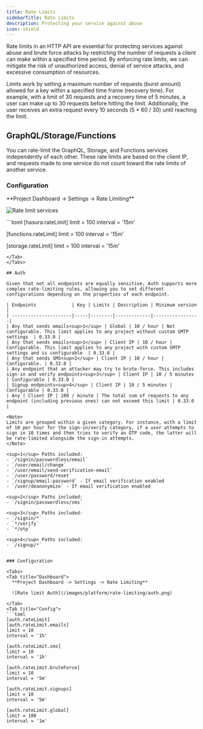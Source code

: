 ```yaml
---
title: Rate Limits
sidebarTitle: Rate Limits
description: Protecting your service against abuse
icon: shield
---
```


Rate limits in an HTTP API are essential for protecting services against abuse and brute force attacks by restricting the number of requests a client can make within a specified time period. By enforcing rate limits, we can mitigate the risk of unauthorized access, denial of service attacks, and excessive consumption of resources.

Limits work by setting a maximum number of requests (burst amount) allowed for a key within a specified time frame (recovery time). For example, with a limit of 30 requests and a recovery time of 5 minutes, a user can make up to 30 requests before hitting the limit. Additionally, the user receives an extra request every 10 seconds (5 * 60 / 30) until reaching the limit.

## GraphQL/Storage/Functions

You can rate-limit the GraphQL, Storage, and Functions services independently of each other. These rate limits are based on the client IP, and requests made to one service do not count toward the rate limits of another service.

### Configuration

<Tabs>
<Tab title="Dashboard">
  **Project Dashboard -> Settings -> Rate Limiting**

  ![Rate limit services](/images/platform/rate-limiting/misc.png)

</Tab>
<Tab title="Config">
```toml
[hasura.rateLimit]
limit = 100
interval = '15m'

[functions.rateLimit]
limit = 100
interval = '15m'

[storage.rateLimit]
limit = 100
interval = '15m'
```
</Tab>
</Tabs>

## Auth

Given that not all endpoints are equally sensitive, Auth supports more complex rate-limiting rules, allowing you to set different configurations depending on the properties of each endpoint.

| Endpoints             | Key | Limits | Description | Minimum version |
| ----------------------|-----|--------|-------------|-----------------|
| Any that sends emails<sup>1</sup> | Global | 10 / hour | Not configurable. This limit applies to any project without custom SMTP settings  | 0.33.0 |
| Any that sends emails<sup>1</sup> | Client IP | 10 / hour | Configurable. This limit applies to any project with custom SMTP settings and is configurable  | 0.33.0 |
| Any that sends SMS<sup>2</sup> | Client IP | 10 / hour | Configurable. | 0.33.0 |
| Any endpoint that an attacker may try to brute-force. This includes sign-in and verify endpoints<sup>3</sup> | Client IP | 10 / 5 minutes | Configurable | 0.33.0 |
| Signup endpoints<sup>4</sup> | Client IP | 10 / 5 minutes | Configurable | 0.33.0 |
| Any | Client IP | 100 / minute | The total sum of requests to any endpoint (including previous ones) can not exceed this limit | 0.33.0 |

<Note>
Limits are grouped within a given category. For instance, with a limit of 10 per hour for the sign-in/verify category, if a user attempts to sign in 10 times and then tries to verify an OTP code, the latter will be rate-limited alongside the sign-in attempts.
</Note>

<sup>1</sup> Paths included:
- `/signin/passwordless/email`
- `/user/email/change`
- `/user/email/send-verification-email`
- `/user/password/reset`
- `/signup/email-password` - If email verification enabled
- `/user/deanonymize` - If email verification enabled

<sup>2</sup> Paths included:
- `/signin/passwordless/sms`

<sup>3</sup> Paths included:
- `/signin/*`
- `*/verify`
- `*/otp`

<sup>4</sup> Paths included:
- `/signup/*`


### Configuration

<Tabs>
<Tab title="Dashboard">
  **Project Dashboard -> Settings -> Rate Limiting**

  ![Rate limit Auth](/images/platform/rate-limiting/auth.png)

</Tab>
<Tab title="Config">
```toml
[auth.rateLimit]
[auth.rateLimit.emails]
limit = 10
interval = '1h'

[auth.rateLimit.sms]
limit = 10
interval = '1h'

[auth.rateLimit.bruteForce]
limit = 10
interval = '5m'

[auth.rateLimit.signups]
limit = 10
interval = '5m'

[auth.rateLimit.global]
limit = 100
interval = '1m'
```
</Tab>
</Tabs>
